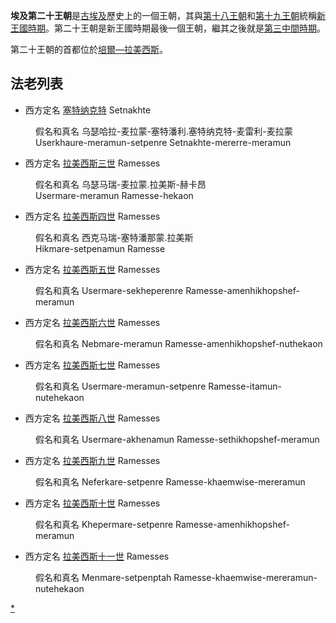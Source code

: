 {{unreferenced|time=2011-12-30}} 
{{Egyptian Dynasty list}}
'''埃及第二十王朝'''是[[古埃及|古埃及]]歷史上的一個王朝，其與[[第十八王朝|第十八王朝]]和[[第十九王朝|第十九王朝]]統稱[[新王國時期|新王國時期]]。第二十王朝是新王國時期最後一個王朝，繼其之後就是[[第三中間時期|第三中間時期]]。

第二十王朝的首都位於[[培爾—拉美西斯|培爾—拉美西斯]]。

==法老列表==

* 西方定名 [[塞特纳克特|塞特纳克特]] Setnakhte

:假名和真名 乌瑟哈拉-麦拉蒙-塞特潘利.塞特纳克特-麦雷利-麦拉蒙 
:Userkhaure-meramun-setpenre Setnakhte-mererre-meramun

* 西方定名 [[拉美西斯三世|拉美西斯三世]] Ramesses

:假名和真名 乌瑟马瑞-麦拉蒙.拉美斯-赫卡昂
:Usermare-meramun Ramesse-hekaon

* 西方定名 [[拉美西斯四世|拉美西斯四世]] Ramesses

:假名和真名 西克马瑞-塞特潘那蒙.拉美斯
:Hikmare-setpenamun Ramesse

* 西方定名 [[拉美西斯五世|拉美西斯五世]] Ramesses

:假名和真名 Usermare-sekheperenre Ramesse-amenhikhopshef-meramun

* 西方定名 [[拉美西斯六世|拉美西斯六世]] Ramesses

:假名和真名 Nebmare-meramun Ramesse-amenhikhopshef-nuthekaon

* 西方定名 [[拉美西斯七世|拉美西斯七世]] Ramesses

:假名和真名 Usermare-meramun-setpenre Ramesse-itamun-nutehekaon

* 西方定名 [[拉美西斯八世|拉美西斯八世]] Ramesses
 
:假名和真名 Usermare-akhenamun Ramesse-sethikhopshef-meramun

* 西方定名 [[拉美西斯九世|拉美西斯九世]] Ramesses

:假名和真名 Neferkare-setpenre Ramesse-khaemwise-mereramun

* 西方定名 [[拉美西斯十世|拉美西斯十世]] Ramesses

:假名和真名 Khepermare-setpenre Ramesse-amenhikhopshef-meramun

* 西方定名 [[拉美西斯十一世|拉美西斯十一世]] Ramesses

:假名和真名 Menmare-setpenptah Ramesse-khaemwise-mereramun-nutehekaon

[[Category:第二十王朝|*]]